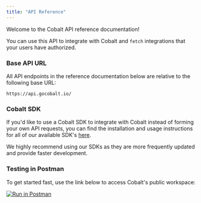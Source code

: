 ```yaml
---
title: "API Reference"
---
```


Welcome to the Cobalt API reference documentation!

You can use this API to integrate with Cobalt and `fetch` integrations that your users have authorized.

### Base API URL

All API endpoints in the reference documentation below are relative to the following base URL:

```
https://api.gocobalt.io/
```

### Cobalt SDK

If you'd like to use a Cobalt SDK to integrate with Cobalt instead of forming your own API requests, you can find the installation and usage instructions for all of our available SDK's [here](/cobalt/sdks/backend-sdks).

We highly recommend using our SDKs as they are more frequently updated and provide faster development.

### Testing in Postman

To get started fast, use the link below to access Cobalt's public workspace:

[![Run in Postman](/images/cobalt/reference)](https://www.postman.com/orange-meteor-40853/workspace/cobalt)
